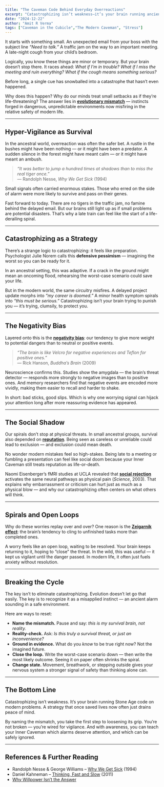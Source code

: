 ```yaml
---
title: "The Caveman Code Behind Everyday Overreactions"
excerpt: "Catastrophizing isn’t weakness—it’s your brain running ancient survival code in a modern world. Understanding this mismatch helps you calm spirals before they take over."
date: "2024-12-22"
author: "Amit R Verma"
tags: ["Caveman in the Cubicle","The Modern Caveman", "Stress"]
---
```


It starts with something small. An unexpected email from your boss with the subject line *“Need to talk.”* A traffic jam on the way to an important meeting. A late-night cough from your child’s bedroom.  

Logically, you know these things are minor or temporary. But your brain doesn’t stop there. It races ahead: *What if I’m in trouble? What if I miss the meeting and ruin everything? What if the cough means something serious?*  

Before long, a single cue has snowballed into a catastrophe that hasn’t even happened.  

Why does this happen? Why do our minds treat small setbacks as if they’re life-threatening? The answer lies in [**evolutionary mismatch**](/insights/evolutionary-lag) — instincts forged in dangerous, unpredictable environments now misfiring in the relative safety of modern life.  

---

## Hyper-Vigilance as Survival  

In the ancestral world, overreaction was often the safer bet. A rustle in the bushes might have been nothing — or it might have been a predator. A sudden silence in the forest might have meant calm — or it might have meant an ambush.  

> *“It was better to jump a hundred times at shadows than to miss the real tiger once.”*  
> — Randolph Nesse, *Why We Get Sick* (1994)  

Small signals often carried enormous stakes. Those who erred on the side of alarm were more likely to survive and pass on their genes.  

Fast forward to today. There are no tigers in the traffic jam, no famine behind the delayed email. But our brains still light up as if small problems are potential disasters. That’s why a late train can feel like the start of a life-derailing spiral.  

---

## Catastrophizing as a Strategy  

There’s a strange logic to catastrophizing: it feels like preparation. Psychologist Julie Norem calls this **defensive pessimism** — imagining the worst so you can be ready for it.  

In an ancestral setting, this was adaptive. If a crack in the ground might mean an oncoming flood, rehearsing the worst-case scenario could save your life.  

But in the modern world, the same circuitry misfires. A delayed project update morphs into *“my career is doomed.”* A minor health symptom spirals into *“this must be serious.”* Catastrophizing isn’t your brain trying to punish you — it’s trying, clumsily, to protect you.  

---
<CavemanSpot
  prompt="Did your brain too jump to the worst-case for something small?"
  mode="inline"
/>
---

## The Negativity Bias  

Layered onto this is the [**negativity bias**](/insights/negativity-bias): our tendency to give more weight to potential dangers than to neutral or positive events.  

> *“The brain is like Velcro for negative experiences and Teflon for positive ones.”*  
> — Rick Hanson, *Buddha’s Brain* (2009)  

Neuroscience confirms this. Studies show the amygdala — the brain’s threat detector — responds more strongly to negative images than to positive ones. And memory researchers find that negative events are encoded more vividly, making them easier to recall and harder to shake.  

In short: bad sticks, good slips. Which is why one worrying signal can hijack your attention long after more reassuring evidence has appeared.  

---

## The Social Shadow  

Our spirals don’t stop at physical threats. In small ancestral groups, survival also depended on [**reputation**](/insights/status-Belonging). Being seen as careless or unreliable could lead to exclusion — and exclusion could mean death.  

No wonder modern mistakes feel so high-stakes. Being late to a meeting or fumbling a presentation can feel like social doom because your Inner Caveman still treats reputation as life-or-death.  

Naomi Eisenberger’s fMRI studies at UCLA revealed that [**social rejection**](/insights/social-rejection) activates the same neural pathways as physical pain (*Science*, 2003). That explains why embarrassment or criticism can hurt just as much as a physical blow — and why our catastrophizing often centers on what others will think.  

---

## Spirals and Open Loops  

Why do these worries replay over and over? One reason is the [**Zeigarnik effect**](/insights/zeigarnik-effect): the brain’s tendency to cling to unfinished tasks more than completed ones.  

A worry feels like an open loop, waiting to be resolved. Your brain keeps returning to it, hoping to “close” the threat. In the wild, this was useful — it kept us vigilant until the danger passed. In modern life, it often just fuels anxiety without resolution.  

---

## Breaking the Cycle  

The key isn’t to eliminate catastrophizing. Evolution doesn’t let go that easily. The key is to recognize it as a misapplied instinct — an ancient alarm sounding in a safe environment.  

Here are ways to reset:  

- **Name the mismatch.** Pause and say: *this is my survival brain, not reality.*  
- **Reality-check.** Ask: *Is this truly a survival threat, or just an inconvenience?*  
- **Ground in evidence.** What do you *know* to be true right now? Not the imagined future.  
- **Close the loop.** Write the worst-case scenario down — then write the most likely outcome. Seeing it on paper often shrinks the spiral.  
- **Change state.** Movement, breathwork, or stepping outside gives your nervous system a stronger signal of safety than thinking alone can.  

---

## The Bottom Line  

Catastrophizing isn’t weakness. It’s your brain running Stone Age code on modern problems. A strategy that once saved lives now often just drains peace of mind.  

By naming the mismatch, you take the first step to loosening its grip. You’re not broken — you’re wired for vigilance. And with awareness, you can teach your Inner Caveman which alarms deserve attention, and which can be safely ignored.  

---

## References & Further Reading  

- Randolph Nesse & George Williams – [Why We Get Sick](/books/why-we-get-sick) (1994)  
- Daniel Kahneman – [Thinking, Fast and Slow](/books/thinking-fast-and-slow) (2011)  
- [Why Willpower Isn’t the Answer](/insights/willpower)